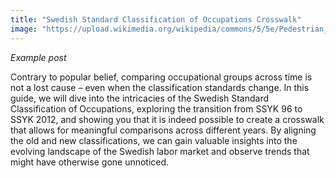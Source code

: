 ```yaml
---
title: "Swedish Standard Classification of Occupations Crosswalk"
image: "https://upload.wikimedia.org/wikipedia/commons/5/5e/Pedestrian_and_Bike_Crossing_at_Xinyi_Plaza_20120701.jpg"
---
```


*Example post*

Contrary to popular belief, comparing occupational groups across time is not a lost cause – even when the classification standards change. In this guide, we will dive into the intricacies of the Swedish Standard Classification of Occupations, exploring the transition from SSYK 96 to SSYK 2012, and showing you that it is indeed possible to create a crosswalk that allows for meaningful comparisons across different years. By aligning the old and new classifications, we can gain valuable insights into the evolving landscape of the Swedish labor market and observe trends that might have otherwise gone unnoticed.